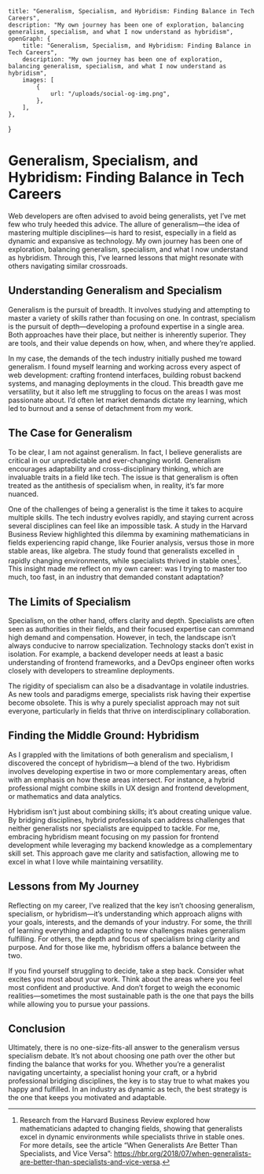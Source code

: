     title: "Generalism, Specialism, and Hybridism: Finding Balance in Tech Careers",
	description: "My own journey has been one of exploration, balancing generalism, specialism, and what I now understand as hybridism",
    openGraph: {
        title: "Generalism, Specialism, and Hybridism: Finding Balance in Tech Careers",
	    description: "My own journey has been one of exploration, balancing generalism, specialism, and what I now understand as hybridism",
        images: [
            {
                url: "/uploads/social-og-img.png",
            },
        ],
    },
}

# Generalism, Specialism, and Hybridism: Finding Balance in Tech Careers

Web developers are often advised to avoid being generalists, yet I’ve met few who truly heeded this advice. The allure
of generalism—the idea of mastering multiple disciplines—is hard to resist, especially in a field as dynamic and
expansive as technology. My own journey has been one of exploration, balancing generalism, specialism, and what I now
understand as hybridism. Through this, I’ve learned lessons that might resonate with others navigating similar
crossroads.

## Understanding Generalism and Specialism

Generalism is the pursuit of breadth. It involves studying and attempting to master a variety of skills rather than
focusing on one. In contrast, specialism is the pursuit of depth—developing a profound expertise in a single area. Both
approaches have their place, but neither is inherently superior. They are tools, and their value depends on how, when,
and where they’re applied.

In my case, the demands of the tech industry initially pushed me toward generalism. I found myself learning and working
across every aspect of web development: crafting frontend interfaces, building robust backend systems, and managing
deployments in the cloud. This breadth gave me versatility, but it also left me struggling to focus on the areas I was
most passionate about. I’d often let market demands dictate my learning, which led to burnout and a sense of detachment
from my work.

## The Case for Generalism

To be clear, I am not against generalism. In fact, I believe generalists are critical in our unpredictable and
ever-changing world. Generalism encourages adaptability and cross-disciplinary thinking, which are invaluable traits in
a field like tech. The issue is that generalism is often treated as the antithesis of specialism when, in reality,
it’s far more nuanced.

One of the challenges of being a generalist is the time it takes to acquire multiple skills. The tech industry evolves
rapidly, and staying current across several disciplines can feel like an impossible task. A study in the Harvard
Business Review highlighted this dilemma by examining mathematicians in fields experiencing rapid change, like Fourier
analysis, versus those in more stable areas, like algebra. The study found that generalists excelled in rapidly changing
environments, while specialists thrived in stable ones[^1]. This insight made me reflect on my own career: was I trying
to master too much, too fast, in an industry that demanded constant adaptation?

## The Limits of Specialism

Specialism, on the other hand, offers clarity and depth. Specialists are often seen as authorities in their fields,
and their focused expertise can command high demand and compensation. However, in tech, the landscape isn’t always
conducive to narrow specialization. Technology stacks don’t exist in isolation. For example, a backend developer needs
at least a basic understanding of frontend frameworks, and a DevOps engineer often works closely with developers to
streamline deployments.

The rigidity of specialism can also be a disadvantage in volatile industries. As new tools and paradigms emerge,
specialists risk having their expertise become obsolete. This is why a purely specialist approach may not suit everyone,
particularly in fields that thrive on interdisciplinary collaboration.

## Finding the Middle Ground: Hybridism

As I grappled with the limitations of both generalism and specialism, I discovered the concept of hybridism—a blend of
the two. Hybridism involves developing expertise in two or more complementary areas, often with an emphasis on how these
areas intersect. For instance, a hybrid professional might combine skills in UX design and frontend development, or
mathematics and data analytics.

Hybridism isn’t just about combining skills; it’s about creating unique value. By bridging disciplines, hybrid
professionals can address challenges that neither generalists nor specialists are equipped to tackle. For me, embracing
hybridism meant focusing on my passion for frontend development while leveraging my backend knowledge as a complementary
skill set. This approach gave me clarity and satisfaction, allowing me to excel in what I love while maintaining
versatility.

## Lessons from My Journey

Reflecting on my career, I’ve realized that the key isn’t choosing generalism, specialism, or hybridism—it’s
understanding which approach aligns with your goals, interests, and the demands of your industry. For some, the thrill
of learning everything and adapting to new challenges makes generalism fulfilling. For others, the depth and focus of
specialism bring clarity and purpose. And for those like me, hybridism offers a balance between the two.

If you find yourself struggling to decide, take a step back. Consider what excites you most about your work. Think about
the areas where you feel most confident and productive. And don’t forget to weigh the economic realities—sometimes the
most sustainable path is the one that pays the bills while allowing you to pursue your passions.

## Conclusion

Ultimately, there is no one-size-fits-all answer to the generalism versus specialism debate. It’s not about choosing one
path over the other but finding the balance that works for you. Whether you’re a generalist navigating uncertainty, a
specialist honing your craft, or a hybrid professional bridging disciplines, the key is to stay true to what makes you
happy and fulfilled. In an industry as dynamic as tech, the best strategy is the one that keeps you motivated and
adaptable.

[^1]: Research from the Harvard Business Review explored how mathematicians adapted to changing fields, showing that
generalists excel in dynamic environments while specialists thrive in stable ones. For more details, see the article
“When Generalists Are Better Than Specialists, and Vice Versa”: https://hbr.org/2018/07/when-generalists-are-better-than-specialists-and-vice-versa.